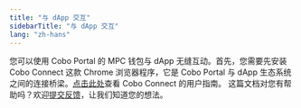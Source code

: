 ```yaml
---
title: "与 dApp 交互"
sidebarTitle: "与 dApp 交互"
lang: "zh-hans"
---
```


您可以使用 Cobo Portal 的 MPC 钱包与 dApp 无缝互动。首先，您需要先安装 Cobo Connect 这款 Chrome 浏览器程序，它是 Cobo Portal 与 dApp 生态系统之间的连接桥梁。[点击此处](/cn/cobo-connect/set-up)查看 Cobo Connect 的用户指南。
<Tip>这篇文档对您有帮助吗？欢迎[提交反馈](https://forms.zohopublic.com/cobo/form/DocumentFeedbackForm/formperma/QvLOhxJv1_JMsJ-1dleZ8Itb_7rzN-LtgvsDdxosoVI)，让我们知道您的想法。</Tip>
